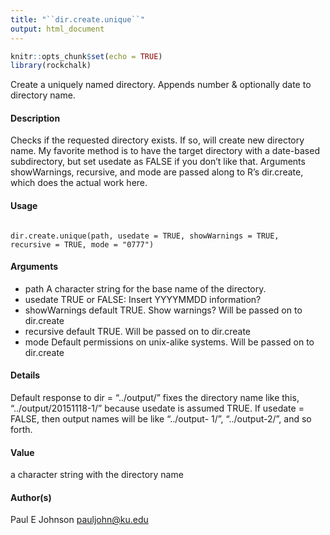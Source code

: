 ```yaml
---
title: "``dir.create.unique``"
output: html_document
---
```


```r
knitr::opts_chunk$set(echo = TRUE)
library(rockchalk)
```

Create a uniquely named directory. Appends number & optionally date to directory name.

#### Description

Checks if the requested directory exists. If so, will create new directory name. My favorite method is to have the target directory with a date-based subdirectory, but set usedate as FALSE if you don't like that. Arguments showWarnings, recursive, and mode are passed along to R's dir.create, which does the actual work here.

#### Usage

<pre><code>
dir.create.unique(path, usedate = TRUE, showWarnings = TRUE,
recursive = TRUE, mode = "0777")
</code></pre>

#### Arguments

* path A character string for the base name of the directory.
* usedate TRUE or FALSE: Insert YYYYMMDD information?
* showWarnings default TRUE. Show warnings? Will be passed on to dir.create
* recursive default TRUE. Will be passed on to dir.create
* mode Default permissions on unix-alike systems. Will be passed on to dir.create

#### Details

Default response to dir = "../output/" fixes the directory name like this, "../output/20151118-1/"
because usedate is assumed TRUE. If usedate = FALSE, then output names will be like "../output-
1/", "../output-2/", and so forth.

#### Value

a character string with the directory name

#### Author(s)
Paul E Johnson <pauljohn@ku.edu>
